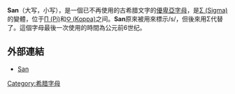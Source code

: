 {{Not|Μ}}
{{Greek alphabet sidebar|uc={{Unicode|Ϻ}}|lc={{Unicode|ϻ}}|Image=San uc lc.svg|uuc=03FA|ulc=03FB|elname=''σαν''|elsound=san|enname=san|grcphone=s|grctranslit=s|corrph=[[File:Phoenician_sin.svg|20px]]}}

'''San'''（大写{{Unicode|Ϻ}}，小写{{Unicode|ϻ}}），是一個已不再使用的古希腊文字的[[優卑亞字母|優卑亞字母]]，是[[Σ|Σ (Sigma)]]的變體，位于[[Π|Π (Pi)]]和[[Ϙ|Ϙ (Koppa)]]之间。'''San'''原來被用來標示/s/，但後來用Σ代替了。這個字母最後一次使用的時間為公元前6世纪。

== 外部連結 ==
*[http://www.opoudjis.net/unicode/nonattic.html#san San] {{Wayback|url=http://www.opoudjis.net/unicode/nonattic.html#san |date=20170211205502 }}{{en icon}}

[[Category:希腊字母|Category:希腊字母]]